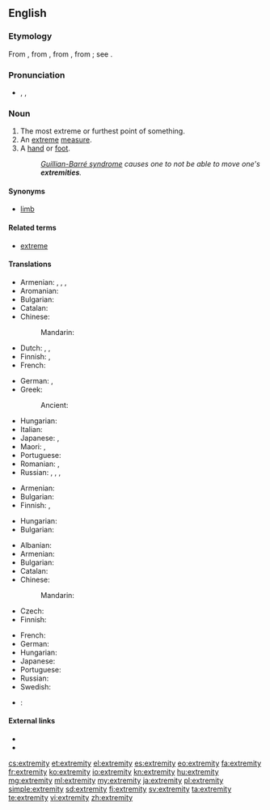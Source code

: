 ==English==

===Etymology===
From {{etyl|enm|en}} {{term|extremite|lang=enm}}, from {{etyl|fro|en}} {{term|extremite|lang=fro}}, from {{etyl|la|en}} {{term|extremitas||the extremity or end|lang=la}}, from {{term|extremis||furthest, extreme}}; see {{term|extreme}}.

===Pronunciation===
* {{enPR|ĭkstrĕ'mĭtē}}, {{IPA|/ɪkˈstrɛmɪti/}}, {{X-SAMPA|/Ik"strEmIti/}}

===Noun===
{{en-noun|extremities}}

# The most extreme or furthest point of something.
# An [[extreme]] [[measure]].
# A [[hand]] or [[foot]].
#: ''[[Guillian-Barré syndrome]] causes one to not be able to move one's '''extremities'''.''

====Synonyms====
* [[limb]]

====Related terms====
* [[extreme]]

====Translations====
{{trans-top|furthest point}}
* Armenian: {{t-|hy|ծայր}}, {{t-|hy|եզր}}, {{t-|hy|վերջ}}, {{t-|hy|վերջավորություն}}
* Aromanian: {{t-|rup|capit}}
* Bulgarian: {{t+|bg|край|m|sc=Cyrl}}
* Catalan: {{t-|ca|extremitat|f}}
* Chinese:
*: Mandarin: {{t|cmn|末端|tr=mòduān|sc=Hani}}
* Dutch: {{t+|nl|uiterste|n}}, {{t+|nl|extremiteit|f}}, {{t+|nl|uiteinde|n}}
* Finnish: {{t-|fi|ääripää}}, {{t-|fi|ääriraja}}
* French: {{t+|fr|extrémité|f}}
{{trans-mid}}
* German: {{t+|de|Extremität|f}}, {{t-|de|äußerstes Ende|n}}
* Greek:
*: Ancient: {{tø|grc|ἄκρον|n|tr=ákron|sc=polytonic}}
* Hungarian: {{t-|hu|véglet}}
* Italian: {{t+|it|estremità|f}}
* Japanese: {{t-|ja|果て|tr=はて, hate}}, {{t-|ja|末端|tr=まったん, mattan}}
* Maori: {{t|mi|more}}, {{t|mi|tōpito}}
* Portuguese: {{t+|pt|extremidade|f}}
* Romanian: {{t-|ro|capăt}}, {{t-|ro|extremitate}}
* Russian: {{t+|ru|край|m|tr=kraj}}, {{t+|ru|оконечность|f|tr=okonéčnostʹ}}, {{t+|ru|конец|m|tr=konéc}}, {{t+|ru|кончик|m|tr=kónčik|sc=Cyrl}}
{{trans-bottom}}

{{trans-top|extreme measure}}
* Armenian: {{t-|hy|ծայրահեղություն|tr=çayraheġut’yun}}
* Bulgarian: {{t+|bg|крайност|f|sc=Cyrl}}
* Finnish: {{t-|fi|äärimmäisyys}}, {{t-|fi|äärimitta}}
{{trans-mid}}
* Hungarian: {{t+|hu|szélsőség}}
* Bulgarian: {{t+|ru|крайность|f|tr=krájnostʹ|sc=Cyrl}}
{{trans-bottom}}

{{trans-top|hand or foot}}
* Albanian: {{t-|sq|gjymtyrë|f}}
* Armenian: {{t-|hy|վերջավորություն}}
* Bulgarian: {{t-|bg|крайник|m|sc=Cyrl}}
* Catalan: {{t-|ca|extremitat|f}}
* Chinese:
*: Mandarin: {{t|cmn|四肢|tr=sìzhī|sc=Hani}} {{qualifier|the four limbs of the body}}
* Czech: {{t+|cs|končetina|f}}
* Finnish: {{t+|fi|raaja}}
{{trans-mid}}
* French: {{t|fr|extrémité|f}}
* German: {{t+|de|Extremität|f}}
* Hungarian: {{t+|hu|végtag}}
* Japanese: {{t|ja|四肢|tr=しし, shishi|sc=Jpan}} {{qualifier|the four limbs of the body}}
* Portuguese: {{t+|pt|extremidade|f}}
* Russian: {{t+|ru|конечность|f|tr=konéčnostʹ}}
* Swedish: {{t+|sv|extremitet|c}}
{{trans-bottom}}

{{checktrans-top}}
* {{ttbc|es}}: {{t+|es|extremidad|f}}
{{trans-bottom}}

====External links====
* {{R:Webster 1913}}
* {{R:Century 1911}}

[[cs:extremity]]
[[et:extremity]]
[[el:extremity]]
[[es:extremity]]
[[eo:extremity]]
[[fa:extremity]]
[[fr:extremity]]
[[ko:extremity]]
[[io:extremity]]
[[kn:extremity]]
[[hu:extremity]]
[[mg:extremity]]
[[ml:extremity]]
[[my:extremity]]
[[ja:extremity]]
[[pl:extremity]]
[[simple:extremity]]
[[sd:extremity]]
[[fi:extremity]]
[[sv:extremity]]
[[ta:extremity]]
[[te:extremity]]
[[vi:extremity]]
[[zh:extremity]]